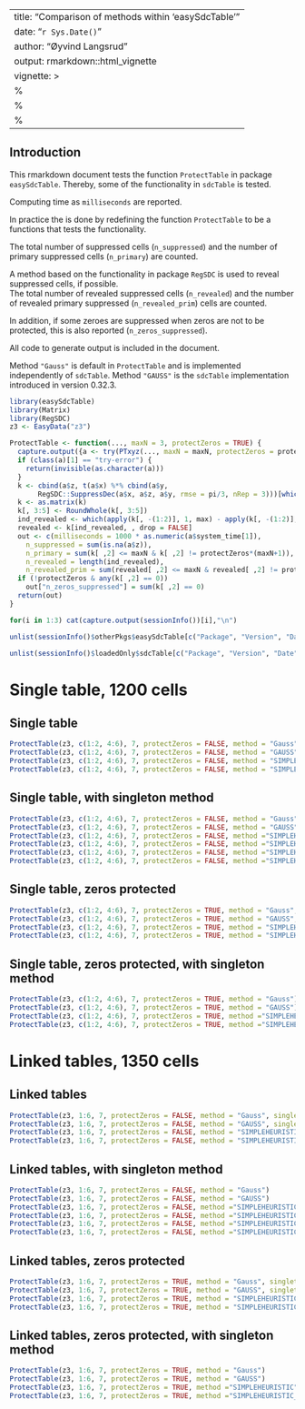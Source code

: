 
---
title: "Comparison of methods within 'easySdcTable'"
date: "`r Sys.Date()`"
author: "Øyvind Langsrud"
output: rmarkdown::html_vignette
vignette: >
  %\VignetteIndexEntry{Comparison of methods}
  %\VignetteEngine{knitr::rmarkdown}
  %\VignetteEncoding{UTF-8}
---



## Introduction

This rmarkdown document tests the function `ProtectTable` in package `easySdcTable`. Thereby, some of the functionality in `sdcTable` is tested. 

Computing time as `milliseconds` are reported.

In practice the is done by redefining the function `ProtectTable` to be a functions that tests the functionality.

The total number of suppressed cells (`n_suppressed`) and the number of primary suppressed cells (`n_primary`) are counted.

A method based on the functionality in package `RegSDC` is used to reveal suppressed cells, if possible.  
The total number of revealed suppressed cells (`n_revealed`) and the number of revealed primary suppressed (`n_revealed_prim`) cells are counted.

In addition, if some zeroes are suppressed when zeros are not to be protected, this is also reported (`n_zeros_suppressed`).

All code to generate output is included in the document.  

Method `"Gauss"` is default in `ProtectTable` and is implemented independently of `sdcTable`.
Method `"GAUSS"` is the `sdcTable` implementation introduced in version 0.32.3.



```r
library(easySdcTable)
library(Matrix)
library(RegSDC)
z3 <- EasyData("z3") 
```



```r
ProtectTable <- function(..., maxN = 3, protectZeros = TRUE) {
  capture.output({a <- try(PTxyz(..., maxN = maxN, protectZeros = protectZeros, systemTime = TRUE))})
  if (class(a)[1] == "try-error") {
    return(invisible(as.character(a)))
  }
  k <- cbind(a$z, t(a$x) %*% cbind(a$y, 
       RegSDC::SuppressDec(a$x, a$z, a$y, rmse = pi/3, nRep = 3)))[which(is.na(a$z)), ]
  k <- as.matrix(k)
  k[, 3:5] <- RoundWhole(k[, 3:5])
  ind_revealed <- which(apply(k[, -(1:2)], 1, max) - apply(k[, -(1:2)], 1, min) == 0)
  revealed <- k[ind_revealed, , drop = FALSE]
  out <- c(milliseconds = 1000 * as.numeric(a$system_time[1]), 
    n_suppressed = sum(is.na(a$z)), 
    n_primary = sum(k[ ,2] <= maxN & k[ ,2] != protectZeros*(maxN+1)),
    n_revealed = length(ind_revealed), 
    n_revealed_prim = sum(revealed[ ,2] <= maxN & revealed[ ,2] != protectZeros*(maxN+1)))
  if (!protectZeros & any(k[ ,2] == 0))
    out["n_zeros_suppressed"] = sum(k[ ,2] == 0)
  return(out)
}
```


```r
for(i in 1:3) cat(capture.output(sessionInfo())[i],"\n")

unlist(sessionInfo()$otherPkgs$easySdcTable[c("Package", "Version", "Date")])

unlist(sessionInfo()$loadedOnly$sdcTable[c("Package", "Version", "Date")])

```


# Single table, 1200 cells

## Single table

```r
ProtectTable(z3, c(1:2, 4:6), 7, protectZeros = FALSE, method = "Gauss", singletonMethod = "none")
ProtectTable(z3, c(1:2, 4:6), 7, protectZeros = FALSE, method = "GAUSS", singletonMethod = "none")
ProtectTable(z3, c(1:2, 4:6), 7, protectZeros = FALSE, method = "SIMPLEHEURISTIC")
ProtectTable(z3, c(1:2, 4:6), 7, protectZeros = FALSE, method = "SIMPLEHEURISTIC_OLD")
```

## Single table, with singleton method

```r
ProtectTable(z3, c(1:2, 4:6), 7, protectZeros = FALSE, method = "Gauss")
ProtectTable(z3, c(1:2, 4:6), 7, protectZeros = FALSE, method = "GAUSS")
ProtectTable(z3, c(1:2, 4:6), 7, protectZeros = FALSE, method ="SIMPLEHEURISTIC", detectSingletons = TRUE)
ProtectTable(z3, c(1:2, 4:6), 7, protectZeros = FALSE, method ="SIMPLEHEURISTIC_OLD", detectSingletons = TRUE)
ProtectTable(z3, c(1:2, 4:6), 7, protectZeros = FALSE, method ="SIMPLEHEURISTIC", threshold = 3)
ProtectTable(z3, c(1:2, 4:6), 7, protectZeros = FALSE, method ="SIMPLEHEURISTIC_OLD", threshold = 3)
```


## Single table, zeros protected

```r
ProtectTable(z3, c(1:2, 4:6), 7, protectZeros = TRUE, method = "Gauss", singletonMethod = "none")
ProtectTable(z3, c(1:2, 4:6), 7, protectZeros = TRUE, method = "GAUSS", singletonMethod = "none")
ProtectTable(z3, c(1:2, 4:6), 7, protectZeros = TRUE, method = "SIMPLEHEURISTIC")
ProtectTable(z3, c(1:2, 4:6), 7, protectZeros = TRUE, method = "SIMPLEHEURISTIC_OLD")
```

## Single table, zeros protected, with singleton method

```r
ProtectTable(z3, c(1:2, 4:6), 7, protectZeros = TRUE, method = "Gauss")
ProtectTable(z3, c(1:2, 4:6), 7, protectZeros = TRUE, method = "GAUSS")
ProtectTable(z3, c(1:2, 4:6), 7, protectZeros = TRUE, method ="SIMPLEHEURISTIC", threshold = 1)
ProtectTable(z3, c(1:2, 4:6), 7, protectZeros = TRUE, method ="SIMPLEHEURISTIC_OLD", threshold = 1)
```

# Linked tables, 1350 cells

## Linked tables

```r
ProtectTable(z3, 1:6, 7, protectZeros = FALSE, method = "Gauss", singletonMethod = "none")
ProtectTable(z3, 1:6, 7, protectZeros = FALSE, method = "GAUSS", singletonMethod = "none")
ProtectTable(z3, 1:6, 7, protectZeros = FALSE, method = "SIMPLEHEURISTIC")
ProtectTable(z3, 1:6, 7, protectZeros = FALSE, method = "SIMPLEHEURISTIC_OLD")
```

## Linked tables, with singleton method

```r
ProtectTable(z3, 1:6, 7, protectZeros = FALSE, method = "Gauss")
ProtectTable(z3, 1:6, 7, protectZeros = FALSE, method = "GAUSS")
ProtectTable(z3, 1:6, 7, protectZeros = FALSE, method ="SIMPLEHEURISTIC", detectSingletons = TRUE)
ProtectTable(z3, 1:6, 7, protectZeros = FALSE, method ="SIMPLEHEURISTIC_OLD", detectSingletons = TRUE)
ProtectTable(z3, 1:6, 7, protectZeros = FALSE, method ="SIMPLEHEURISTIC",  threshold = 3)
ProtectTable(z3, 1:6, 7, protectZeros = FALSE, method ="SIMPLEHEURISTIC_OLD",  threshold = 3)
```


## Linked tables, zeros protected

```r
ProtectTable(z3, 1:6, 7, protectZeros = TRUE, method = "Gauss", singletonMethod = "none")
ProtectTable(z3, 1:6, 7, protectZeros = TRUE, method = "GAUSS", singletonMethod = "none")
ProtectTable(z3, 1:6, 7, protectZeros = TRUE, method = "SIMPLEHEURISTIC")
ProtectTable(z3, 1:6, 7, protectZeros = TRUE, method = "SIMPLEHEURISTIC_OLD")
```

## Linked tables, zeros protected, with singleton method

```r
ProtectTable(z3, 1:6, 7, protectZeros = TRUE, method = "Gauss")
ProtectTable(z3, 1:6, 7, protectZeros = TRUE, method = "GAUSS")
ProtectTable(z3, 1:6, 7, protectZeros = TRUE, method ="SIMPLEHEURISTIC", threshold = 1)
ProtectTable(z3, 1:6, 7, protectZeros = TRUE, method ="SIMPLEHEURISTIC_OLD", threshold = 1)
```



